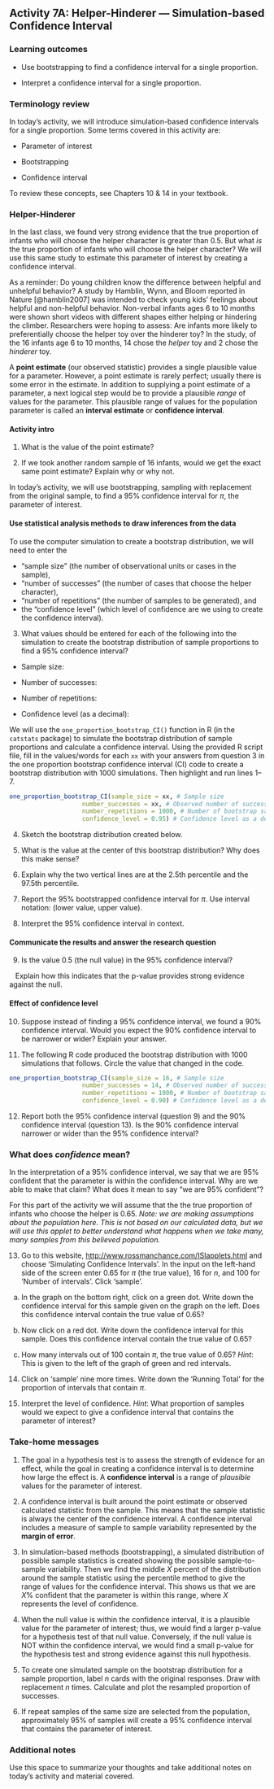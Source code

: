 ## Activity 7A:  Helper-Hinderer --- Simulation-based Confidence Interval

\setstretch{1}

### Learning outcomes

* Use bootstrapping to find a confidence interval for a single proportion.

* Interpret a confidence interval for a single proportion.

### Terminology review

In today's activity, we will introduce simulation-based confidence intervals for a single proportion. Some terms covered in this activity are:

* Parameter of interest

* Bootstrapping

* Confidence interval

To review these concepts, see Chapters 10 & 14 in your textbook.

### Helper-Hinderer

In the last class, we found very strong evidence that the true proportion of infants who will choose the helper character is greater than 0.5. But what *is* the true proportion of infants who will choose the helper character? We will use this same study to estimate this parameter of interest by creating a confidence interval. 

As a reminder: Do young children know the difference between helpful and unhelpful behavior? A study by Hamblin, Wynn, and Bloom reported in Nature [@hamblin2007] was intended to check young kids' feelings about helpful and non-helpful behavior. Non-verbal infants ages 6 to 10 months were shown short videos with different shapes either helping or hindering the climber. Researchers were hoping to assess: Are infants more likely to preferentially choose the helper toy over the hinderer toy? In the study, of the 16 infants age 6 to 10 months, 14 chose the *helper* toy and 2 chose the *hinderer* toy.

A **point estimate** (our observed statistic) provides a single plausible value for a parameter. However, a point estimate is rarely perfect; usually there is some error in the estimate. In addition to supplying a point estimate of a parameter, a next logical step would be to provide a plausible *range* of values for the parameter. This plausible range of values for the population parameter is called an **interval estimate** or **confidence interval**. 

#### Activity intro {-}

1.  What is the value of the point estimate?

\vspace{0.3in}

2.  If we took another random sample of 16 infants, would we get the exact same point estimate?  Explain why or why not.

\vspace{0.5in}

In today's activity, we will use bootstrapping, sampling with replacement from the original sample, to find a 95\% confidence interval for $\pi$, the parameter of interest.  

#### Use statistical analysis methods to draw inferences from the data {-}

To use the computer simulation to create a bootstrap distribution, we will need to enter the 

* "sample size" (the number of observational units or cases in the sample),
* "number of successes" (the number of cases that choose the helper character), 
* "number of repetitions" (the number of samples to be generated), and 
* the "confidence level" (which level of confidence are we using to create the confidence interval).

3.  What values should be entered for each of the following into the simulation to create the bootstrap distribution of sample proportions to find a 95\% confidence interval?
\vspace{1mm}

* Sample size:

\vspace{.1in}
 
* Number of successes:
    
\vspace{.1in}
* Number of repetitions:
    
\vspace{.1in}
* Confidence level (as a decimal):
    
\vspace{.1in}

We will use the `one_proportion_bootstrap_CI()` function in R (in the `catstats` package) to simulate the bootstrap distribution of sample proportions and calculate a confidence interval. Using the provided R script file, fill in the values/words for each `xx` with your answers from question 3 in the one proportion bootstrap confidence interval (CI) code to create a bootstrap distribution with 1000 simulations. Then highlight and run lines 1--7.

```r
one_proportion_bootstrap_CI(sample_size = xx, # Sample size
                    number_successes = xx, # Observed number of successes
                    number_repetitions = 1000, # Number of bootstrap samples to use
                    confidence_level = 0.95) # Confidence level as a decimal
```

4.  Sketch the bootstrap distribution created below.

\vspace{1.8in}

5. What is the value at the center of this bootstrap distribution?  Why does this make sense?
\vspace{.8in}

6. Explain why the two vertical lines are at the 2.5th percentile and the 97.5th percentile.

\vspace{.7in}

7. Report the 95\% bootstrapped confidence interval for $\pi$.  Use interval notation: (lower value, upper value).

\vspace{0.2in}

8.  Interpret the 95\% confidence interval in context.

\vspace{.7in}

#### Communicate the results and answer the research question {-}

9.  Is the value 0.5 (the null value) in the 95\% confidence interval?

\vspace{.2in}

|    Explain how this indicates that the p-value provides strong evidence against the null.

\vspace{0.3in}

#### Effect of confidence level {-}

10.  Suppose instead of finding a 95\% confidence interval, we found a 90\% confidence interval.  Would you expect the 90\% confidence interval to be narrower or wider?  Explain your answer.

\vspace{0.4in}

\newpage

11.  The following R code produced the bootstrap distribution with 1000 simulations that follows.  Circle the value that changed in the code. 

```r
one_proportion_bootstrap_CI(sample_size = 16, # Sample size
                    number_successes = 14, # Observed number of successes
                    number_repetitions = 1000, # Number of bootstrap samples to use
                    confidence_level = 0.90) # Confidence level as a decimal
```


12.  Report both the 95\% confidence interval (question 9) and the 90\% confidence interval (question 13).  Is the 90\% confidence interval narrower or wider than the 95\% confidence interval?

\vspace{0.5in}

### What does *confidence* mean? {-}

In the interpretation of a 95\% confidence interval, we say that we are 95\% confident that the parameter is within the confidence interval.  Why are we able to make that claim?  What does it mean to say "we are 95\% confident"?

For this part of the activity we will assume that the the true proportion of infants who choose the helper is 0.65. *Note: we are making assumptions about the population here. This is not based on our calculated data, but we will use this applet to better understand what happens when we take many, many samples from this believed population.*

13.  Go to this website, [http://www.rossmanchance.com/ISIapplets.html](http://www.rossmanchance.com/ISIapplets.html) and choose 'Simulating Confidence Intervals'.  In the input on the left-hand side of the screen enter 0.65 for $\pi$ (the true value), 16 for $n$, and 100 for 'Number of intervals'.  Click 'sample'.
\vspace{1mm}

   a. In the graph on the bottom right, click on a green dot.  Write down the confidence interval for this sample given on the graph on the left.  Does this confidence interval contain the true value of 0.65?
\vspace{0.5in}


   b. Now click on a red dot.  Write down the confidence interval for this sample.  Does this confidence interval contain the true value of 0.65?
\vspace{0.5in}

   c. How many intervals out of 100 contain $\pi$, the true value of 0.65? *Hint*:  This is given to the left of the graph of green and red intervals.
\vspace{0.5in}

14.  Click on 'sample' nine more times.  Write down the 'Running Total' for the proportion of intervals that contain $\pi$.

\vspace{0.5in}

15.  Interpret the level of confidence.  *Hint*: What proportion of samples would we expect to give a confidence interval that contains the parameter of interest?

\vspace{0.8in}

### Take-home messages

1.	The goal in a hypothesis test is to assess the strength of evidence for an effect, while the goal in creating a confidence interval is to determine how large the effect is.  A **confidence interval** is a range of *plausible* values for the parameter of interest.  

2. A confidence interval is built around the point estimate or observed calculated statistic from the sample.  This means that the sample statistic is always the center of the confidence interval. A confidence interval includes a measure of sample to sample variability represented by the **margin of error**.   

3. In simulation-based methods (bootstrapping), a simulated distribution of possible sample statistics is created showing the possible sample-to-sample variability.  Then we find the middle $X$ percent of the distribution around the sample statistic using the percentile method to give the range of values for the confidence interval.  This shows us that we are $X$% confident that the parameter is within this range, where $X$ represents the level of confidence.

4.  When the null value is within the confidence interval, it is a plausible value for the parameter of interest; thus, we would find a larger p-value for a hypothesis test of that null value.  Conversely, if the null value is NOT within the confidence interval, we would find a small p-value for the hypothesis test and strong evidence against this null hypothesis. 

5. To create one simulated sample on the bootstrap distribution for a sample proportion, label $n$ cards with the original responses.  Draw with replacement $n$ times.  Calculate and plot the resampled proportion of successes.

6. If repeat samples of the same size are selected from the population, approximately 95\% of samples will create a 95\% confidence interval that contains the parameter of interest.

\newpage

### Additional notes

Use this space to summarize your thoughts and take additional notes on today's activity and material covered.

\newpage

